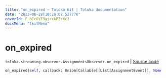 ```yaml
---
title: "on_expired — Toloka-Kit | Toloka documentation"
date: "2023-08-28T10:26:07.527776"
coverId: F_bIcOYF9yjrxkPZrXc3
docsMenu: "tkitMenu"
---
```


# on_expired

`toloka.streaming.observer.AssignmentsObserver.on_expired` | [Source code](https://github.com/Toloka/toloka-kit/blob/v1.2.1/src/streaming/observer.py#L409)

```python
on_expired(self, callback: Union[Callable[[List[AssignmentEvent]], None], Callable[[List[AssignmentEvent]], Awaitable[None]]])
```